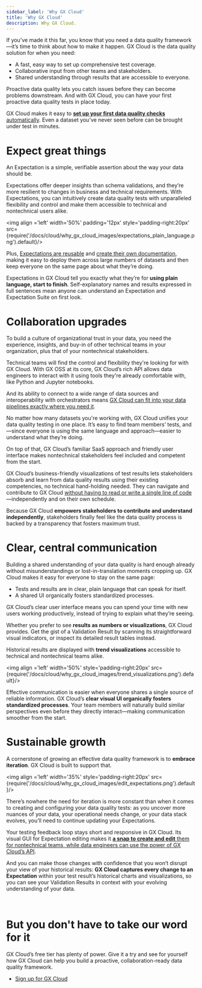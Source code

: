```yaml
---
sidebar_label: 'Why GX Cloud'
title: 'Why GX Cloud'
description: Why GX Cloud.
---
```


If you’ve made it this far, you know that you need a data quality framework—it’s time to think about how to make it happen. GX Cloud is the data quality solution for when you need:

- A fast, easy way to set up comprehensive test coverage.
- Collaborative input from other teams and stakeholders.
- Shared understanding through results that are accessible to everyone.

Proactive data quality lets you catch issues before they can become problems downstream. And with GX Cloud, you can have your first proactive data quality tests in place today.

GX Cloud makes it easy to [**set up your first data quality checks** automatically](/docs/cloud/expectation_suites/manage_expectation_suites#automatically-create-an-expectation-suite-that-tests-for-missing-data). Even a dataset you’ve never seen before can be brought under test in minutes.

# Expect great things

An Expectation is a simple, verifiable assertion about the way your data should be. 

Expectations offer deeper insights than schema validations, and they’re more resilient to changes in business and technical requirements. With Expectations, you can intuitively create data quality tests with unparalleled flexibility and control and make them accessible to technical and nontechnical users alike.

<img align ='left' width='50%' padding='12px' style='padding-right:20px' src={require('/docs/cloud/why_gx_cloud_images/expectations_plain_language.png').default}/>

Plus, [Expectations are reusable](/docs/cloud/checkpoints/manage_checkpoints) and [create their own documentation](/docs/cloud/validations/manage_validations#view-validation-run-history), making it easy to deploy them across large numbers of datasets and then keep everyone on the same page about what they’re doing.

Expectations in GX Cloud tell you exactly what they’re for **using plain language, start to finish**. Self-explanatory names and results expressed in full sentences mean anyone can understand an Expectation and Expectation Suite on first look.

# Collaboration upgrades

To build a culture of organizational trust in your data, you need the experience, insights, and buy-in of other technical teams in your organization, plus that of your nontechnical stakeholders.

Technical teams will find the control and flexibility they're looking for with GX Cloud. With GX OSS at its core, GX Cloud’s rich API allows data engineers to interact with it using tools they're already comfortable with, like Python and Jupyter notebooks.

And its ability to connect to a wide range of data sources and interoperability with orchestrators means [GX Cloud can fit into your data pipelines exactly where you need it](/docs/cloud/about_gx#gx-cloud-deployment-patterns).

No matter how many datasets you're working with, GX Cloud unifies your data quality testing in one place. It’s easy to find team members’ tests, and—since everyone is using the same language and approach—easier to understand what they’re doing. 

On top of that, GX Cloud’s familiar SaaS approach and friendly user interface makes nontechnical stakeholders feel included and competent from the start. 

GX Cloud’s business-friendly visualizations of test results lets stakeholders absorb and learn from data quality results using their existing competencies, no technical hand-holding needed. They can navigate and contribute to GX Cloud [without having to read or write a single line of code](/docs/cloud/about_gx#workflow-optimization)—independently and on their own schedule.

Because GX Cloud **empowers stakeholders to contribute and understand independently**, stakeholders finally feel like the data quality process is backed by a transparency that fosters maximum trust.

# Clear, central communication

Building a shared understanding of your data quality is hard enough already without misunderstandings or lost-in-translation moments cropping up. GX Cloud makes it easy for everyone to stay on the same page: 

- Tests and results are in clear, plain language that can speak for itself.
- A shared UI organically fosters standardized processes.

GX Cloud’s clear user interface means you can spend your time with new users working productively, instead of trying to explain what they’re seeing. 

Whether you prefer to see **results as numbers or visualizations**, GX Cloud provides. Get the gist of a Validation Result by scanning its straightforward visual indicators, or inspect its detailed result tables instead. 

Historical results are displayed with **trend visualizations** accessible to technical and nontechnical teams alike.

<img align ='left' width='50%' style='padding-right:20px' src={require('/docs/cloud/why_gx_cloud_images/trend_visualizations.png').default}/>

Effective communication is easier when everyone shares a single source of reliable information. GX Cloud’s **clear visual UI organically fosters standardized processes**. Your team members will naturally build similar perspectives even before they directly interact—making communication smoother from the start. 

# Sustainable growth

A cornerstone of growing an effective data quality framework is to **embrace iteration**. GX Cloud is built to support that.

<img align ='left' width='35%' style='padding-right:20px' src={require('/docs/cloud/why_gx_cloud_images/edit_expectations.png').default}/>

There’s nowhere the need for iteration is more constant than when it comes to creating and configuring your data quality tests: as you uncover more nuances of your data, your operational needs change, or your data stack evolves, you’ll need to continue updating your Expectations. 

Your testing feedback loop stays short and responsive in GX Cloud. Its visual GUI for Expectation editing makes it [**a snap to create and edit** them for nontechnical teams, while data engineers can use the power of GX Cloud’s API](/docs/cloud/expectations/manage_expectations#add-an-expectation). 

And you can make those changes with confidence that you won’t disrupt your view of your historical results: **GX Cloud captures every change to an Expectation** within your test result’s historical charts and visualizations, so you can see your Validation Results in context with your evolving understanding of your data. 

<br clear="left" />

# But you don't have to take our word for it

GX Cloud’s free tier has plenty of power. Give it a try and see for yourself how GX Cloud can help you build a proactive, collaboration-ready data quality framework.

- [Sign up for GX Cloud](https://greatexpectations.io/cloud)
